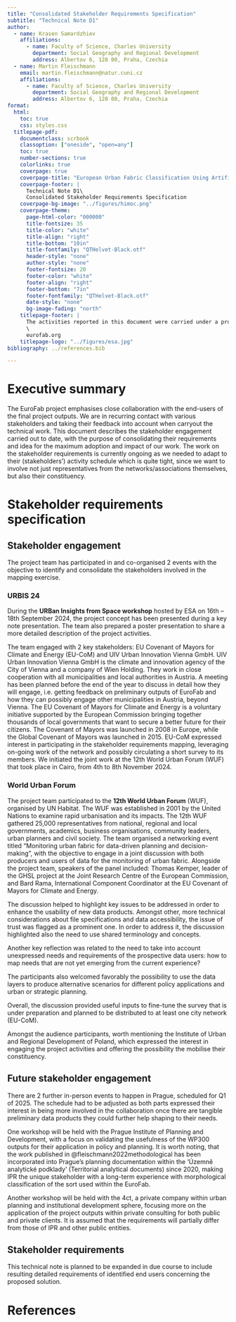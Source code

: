 ```yaml
---
title: "Consolidated Stakeholder Requirements Specification"
subtitle: "Technical Note D1"
author:
  - name: Krasen Samardzhiev
    affiliations:
      - name: Faculty of Science, Charles University
        department: Social Geography and Regional Development
        address: Albertov 6, 128 00, Praha, Czechia
  - name: Martin Fleischmann
    email: martin.fleischmann@natur.cuni.cz
    affiliations:
      - name: Faculty of Science, Charles University
        department: Social Geography and Regional Development
        address: Albertov 6, 128 00, Praha, Czechia
format:
  html:
    toc: true
    css: styles.css
  titlepage-pdf:
    documentclass: scrbook
    classoption: ["oneside", "open=any"]
    toc: true
    number-sections: true
    colorlinks: true
    coverpage: true
    coverpage-title: "European Urban Fabric Classification Using Artificial Intelligence"
    coverpage-footer: |
      Technical Note D1\
      Consolidated Stakeholder Requirements Specification
    coverpage-bg-image: "../figures/himoc.png"
    coverpage-theme:
      page-html-color: "000000"
      title-fontsize: 35
      title-color: "white"
      title-align: "right"
      title-bottom: "10in"
      title-fontfamily: "QTHelvet-Black.otf"
      header-style: "none"
      author-style: "none"
      footer-fontsize: 20
      footer-color: "white"
      footer-align: "right"
      footer-bottom: "7in"
      footer-fontfamily: "QTHelvet-Black.otf"
      date-style: "none"
      bg-image-fading: "north"
    titlepage-footer: |
      The activities reported in this document were carried under a programme of, and funded by, the European Space Agency. View expressed in the publication can in no way be taken to reflect the official opinion of the European Space Agency. \
      \
      eurofab.org
    titlepage-logo: "../figures/esa.jpg"
bibliography: ../references.bib

---
```


# Executive summary

The EuroFab project emphasises close collaboration with the end-users of the final project outputs. We are in recurring contact with various stakeholders and taking their feedback into account when carryout the technical work. This document describes the stakeholder engagement carried out to date, with the purpose of consolidating their requirements and idea for the maximum adoption and impact of our work. The work on the stakeholder requirements is currently ongoing as we needed to adapt to their (stakeholders’) activity schedule which is quite tight, since we want to involve not just representatives from the networks/associations themselves, but also their constituency.

# Stakeholder requirements specification

## Stakeholder engagement
The project team has participated in and co-organised 2 events with the objective to identify and consolidate the stakeholders involved in the mapping exercise.

### URBIS 24

During the **URBan Insights from Space workshop** hosted by ESA on 16th – 18th September 2024, the project concept has been presented during a key note presentation. The team also prepared a poster presentation to share a more detailed description of the project activities.

The team engaged with 2 key stakeholders: EU Covenant of Mayors for Climate and Energy (EU-CoM) and UIV Urban Innovation Vienna GmbH. UIV Urban Innovation Vienna GmbH is the climate and innovation agency of the City of Vienna and a company of Wien Holding. They work in close cooperation with all municipalities and local authorities in Austria. A meeting has been planned before the end of the year to discuss in detail how they will engage, i.e. getting feedback on preliminary outputs of EuroFab and how they can possibly engage other municipalities in Austria, beyond Vienna. The EU Covenant of Mayors for Climate and Energy is a voluntary initiative supported by the European Commission bringing together thousands of local governments that want to secure a better future for their citizens. The Covenant of Mayors was launched in 2008 in Europe, while the Global Covenant of Mayors was launched in 2015. EU-CoM expressed interest in participating in the stakeholder requirements mapping, leveraging on-going work of the network and possibly circulating a short survey to its members. We initiated the joint work at the 12th World Urban Forum (WUF) that took place in Cairo, from 4th to 8th November 2024.

### World Urban Forum

The project team participated to the **12th World Urban Forum** (WUF), organised by UN Habitat. The WUF was established in 2001 by the United Nations to examine rapid urbanisation and its impacts. The 12th WUF gathered 25,000 representatives from national, regional and local governments, academics, business organisations, community leaders, urban planners and civil society. The team organised a networking event titled “Monitoring urban fabric for data-driven planning and decision-making”, with the objective to engage in a joint discussion with both producers and users of data for the monitoring of urban fabric. Alongside the project team, speakers of the panel included: Thomas Kemper, leader of the GHSL project at the Joint Research Centre of the European Commission, and Bard Rama, International Component Coordinator at the EU Covenant of Mayors for Climate and Energy.

The discussion helped to highlight key issues to be addressed in order to enhance the usability of new data products. Amongst other, more technical considerations about file specifications and data accessibility, the issue of trust was flagged as a prominent one. In order to address it, the discussion highlighted also the need to use shared terminology and concepts.

Another key reflection was related to the need to take into account unexpressed needs and requirements of the prospective data users: how to map needs that are not yet emerging from the current experience?

The participants also welcomed favorably the possibility to use the data layers to produce alternative scenarios for different policy applications and urban or strategic planning.

Overall, the discussion provided useful inputs to fine-tune the survey that is under preparation and planned to be distributed to at least one city network (EU-CoM).

Amongst the audience participants, worth mentioning the Institute of Urban and Regional Development of Poland, which expressed the interest in engaging the project activities and offering the possibility the mobilise their constituency.

## Future stakeholder engagement

There are 2 further in-person events to happen in Prague, scheduled for Q1 of 2025. The schedule had to be adjusted as both parts expressed their interest in being more involved in the collaboration once there are tangible preliminary data products they could further help shaping to their needs.

One workshop will be held with the Prague Institute of Planning and Development, with a focus on validating the usefulness of the WP300 outputs for their application in policy and planning. It is worth noting, that the work published in @fleischmann2022methodological has been incorporated into Prague's planning documentation within the 'Územně analytické podklady' (Territorial analytical documents) since 2020, making IPR the unique stakeholder with a long-term experience with morphological classification of the sort used within the EuroFab.

Another workshop will be held with the 4ct, a private company within urban planning and institutional development sphere, focusing more on the application of the project outputs within private consulting for both public and private clients. It is assumed that the requirements will partially differ from those of IPR and other public entities.

## Stakeholder requirements

This technical note is planned to be expanded in due course to include resulting detailed requirements of identified end users concerning the
proposed solution.

# References {.unnumbered}
